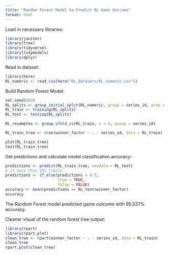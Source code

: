```yaml
---
title: "Random Forest Model to Predict RL Game Outcome"
format: html
---
```


Load in necessary libraries:
```r
library(janitor)
library(tree)
library(tidyverse)
library(tidymodels)
library(dplyr)
```

Read in dataset:
```r
library(here)
RL_numeric <- read_csv(here("RL_Datasets/RL_numeric.csv"))
```


Build Random Forest Model:
```r
set.seed(993)
RL_splits <- group_initial_split(RL_numeric, group = series_id, prop = 0.5)
RL_train <- training(RL_splits)
RL_test <- testing(RL_splits)

RL_resamples <- group_vfold_cv(RL_train, v = 5, group = series_id)

RL_train_tree <- tree(winner_factor ~ . - series_id, data = RL_train)

plot(RL_train_tree)
text(RL_train_tree)
```


Get predictions and calculate model classification accuracy:
```r
predictions <- predict(RL_train_tree, newdata = RL_test)
# if more than 50% likely 
predictions <- if_else(predictions > 0.5, 
                       true = TRUE, 
                       false = FALSE)
accuracy <- mean(predictions == RL_test$winner_factor)
accuracy
```

The Random Forest model predicted game outcome with 95.537% accuracy.



Cleaner visual of the random forest tree output:
```r
library(rpart)
library(rpart.plot)
clean_tree <- rpart(winner_factor ~ . - series_id, data = RL_train)
clean_tree
rpart.plot(clean_tree)
```



